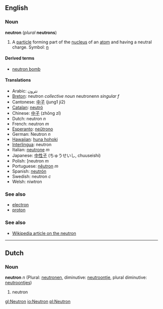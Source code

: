 ==English==
===Noun===
'''neutron''' (''plural'' '''neutrons''')

#A [[particle]] forming part of the [[nucleus]] of an [[atom]] and having a neutral charge. Symbol: [[n]]

====Derived terms====
*[[neutron bomb]]

====Translations====
*Arabic: نترون
*[[Breton]]: neutron ''collective noun'' neutronenn ''singular f''
*Cantonese: [[中子]] (jung1 ji2)
*[[Catalan]]: [[neutró]]
*Chinese: [[中子]] (zhōng zǐ)
*Dutch: neutron ''n''
*French: neutron ''m''
*[[Esperanto]]: [[neŭtrono]]
*German: Neutron ''n''
*[[Hawaiian]]: [[huna hohoki]]
*[[Interlingua]]: neutron
*Italian: [[neutrone]] ''m''
*Japanese: [[中性子]] (ちゅうせいし, chuuseishi)
*Polish: [neutron ''m''
*Portuguese: [[nêutron]] ''m''
*Spanish: [[neutrón]]
*Swedish: neutron ''c''
*Welsh: niwtron

===See also===
*[[electron]]
*[[proton]]

===See also===
*[[w:neutron|Wikipedia article on the neutron]]

----
==Dutch==
===Noun===
'''neutron''' ''n'' (Plural: [[neutronen]], diminutive: [[neutroontje]], plural diminutive: [[neutroontjes]])

#neutron

[[gl:Neutron]]
[[io:Neutron]]
[[pl:Neutron]]